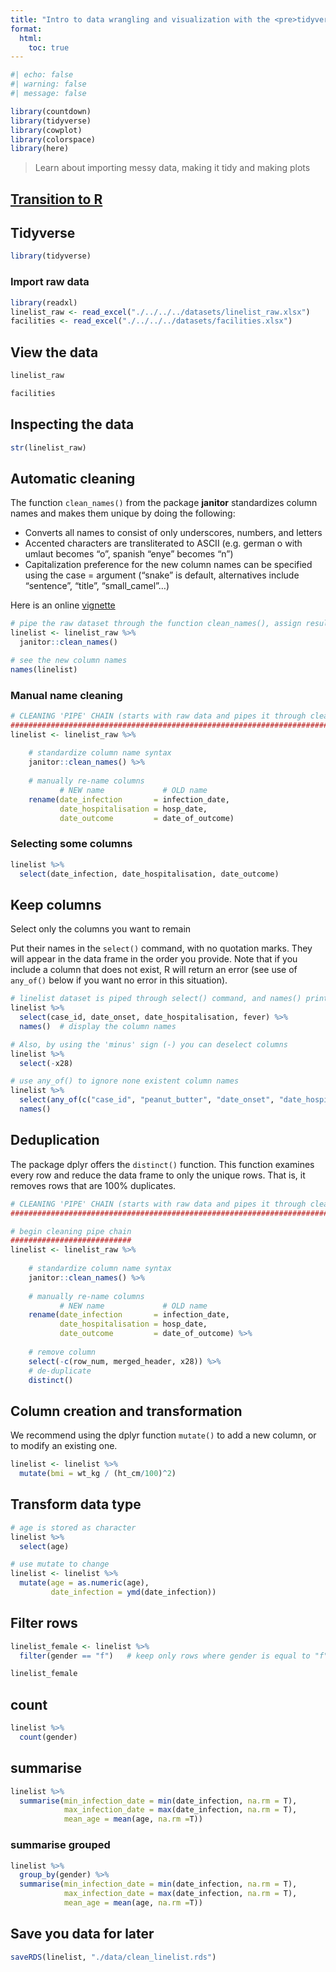```yaml
---
title: "Intro to data wrangling and visualization with the <pre>tidyverse</pre>"
format:
  html:
    toc: true
---
```


```r
#| echo: false
#| warning: false
#| message: false

library(countdown)
library(tidyverse)
library(cowplot)
library(colorspace)
library(here)

```

> Learn about importing messy data, making it tidy and making plots

## [Transition to R](https://www.epirhandbook.com/en/transition-to-r.html#transition-to-r)

## Tidyverse

```r
library(tidyverse)
```

### Import raw data

```r
library(readxl)
linelist_raw <- read_excel("./../../../datasets/linelist_raw.xlsx")
facilities <- read_excel("./../../../datasets/facilities.xlsx")
```

## View the data

```r
linelist_raw
```

```r
facilities
```

## Inspecting the data

```r
str(linelist_raw)
```

## Automatic cleaning

The function `clean_names()` from the package **janitor** standardizes column names and makes them unique by doing the following:

-   Converts all names to consist of only underscores, numbers, and letters
-   Accented characters are transliterated to ASCII (e.g. german o with umlaut becomes “o”, spanish “enye” becomes “n”)
-   Capitalization preference for the new column names can be specified using the case = argument (“snake” is default, alternatives include “sentence”, “title”, “small_camel”…)

Here is an online [vignette](https://cran.r-project.org/web/packages/janitor/vignettes/janitor.html#cleaning)

```r
# pipe the raw dataset through the function clean_names(), assign result as "linelist"  
linelist <- linelist_raw %>% 
  janitor::clean_names()

# see the new column names
names(linelist)
```

### Manual name cleaning

```r
# CLEANING 'PIPE' CHAIN (starts with raw data and pipes it through cleaning steps)
##################################################################################
linelist <- linelist_raw %>%
    
    # standardize column name syntax
    janitor::clean_names() %>% 
    
    # manually re-name columns
           # NEW name             # OLD name
    rename(date_infection       = infection_date,
           date_hospitalisation = hosp_date,
           date_outcome         = date_of_outcome)
```

### Selecting some columns

```r
linelist %>% 
  select(date_infection, date_hospitalisation, date_outcome)
```

## Keep columns

Select only the columns you want to remain

Put their names in the `select()` command, with no quotation marks. They will appear in the data frame in the order you provide. Note that if you include a column that does not exist, R will return an error (see use of `any_of()` below if you want no error in this situation).

```r
# linelist dataset is piped through select() command, and names() prints just the column names
linelist %>% 
  select(case_id, date_onset, date_hospitalisation, fever) %>% 
  names()  # display the column names

# Also, by using the 'minus' sign (-) you can deselect columns
linelist %>% 
  select(-x28)

# use any_of() to ignore none existent column names
linelist %>% 
  select(any_of(c("case_id", "peanut_butter", "date_onset", "date_hospitalisation", "fever"))) %>% 
  names()  
```

## Deduplication

The package dplyr offers the `distinct()` function. This function examines every row and reduce the data frame to only the unique rows. That is, it removes rows that are 100% duplicates.

```r
# CLEANING 'PIPE' CHAIN (starts with raw data and pipes it through cleaning steps)
##################################################################################

# begin cleaning pipe chain
###########################
linelist <- linelist_raw %>%
    
    # standardize column name syntax
    janitor::clean_names() %>% 
    
    # manually re-name columns
           # NEW name             # OLD name
    rename(date_infection       = infection_date,
           date_hospitalisation = hosp_date,
           date_outcome         = date_of_outcome) %>% 
    
    # remove column
    select(-c(row_num, merged_header, x28)) %>% 
    # de-duplicate
    distinct()
```

## Column creation and transformation

We recommend using the dplyr function `mutate()` to add a new column, or to modify an existing one.

```r
linelist <- linelist %>% 
  mutate(bmi = wt_kg / (ht_cm/100)^2)
```

## Transform data type

```r
# age is stored as character
linelist %>% 
  select(age)

# use mutate to change
linelist <- linelist %>% 
  mutate(age = as.numeric(age),
         date_infection = ymd(date_infection))

```

## Filter rows

```r
linelist_female <- linelist %>% 
  filter(gender == "f")   # keep only rows where gender is equal to "f"

linelist_female
```

## count

```r
linelist %>% 
  count(gender)

```

## summarise

```r
linelist %>% 
  summarise(min_infection_date = min(date_infection, na.rm = T),
            max_infection_date = max(date_infection, na.rm = T),
            mean_age = mean(age, na.rm =T))
```

### summarise grouped

```r
linelist %>% 
  group_by(gender) %>% 
  summarise(min_infection_date = min(date_infection, na.rm = T),
            max_infection_date = max(date_infection, na.rm = T),
            mean_age = mean(age, na.rm =T))
```

## Save you data for later

```r
saveRDS(linelist, "./data/clean_linelist.rds")
```
